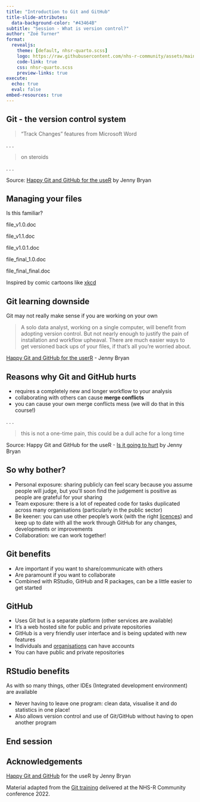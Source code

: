 ```yaml
---
title: "Introduction to Git and GitHub"
title-slide-attributes: 
  data-background-color: "#43464B"
subtitle: "Session - What is version control?"
author: "Zoë Turner"
format:
  revealjs:
    theme: [default, nhsr-quarto.scss]
    logo: https://raw.githubusercontent.com/nhs-r-community/assets/main/logo/nhsr-logo.svg
    code-link: true
    css: nhsr-quarto.scss
    preview-links: true
execute: 
  echo: true
  eval: false
embed-resources: true  
---
```


## Git - the version control system

> “Track Changes” features from Microsoft Word

. . .

> on steroids

. . .

Source: [Happy Git and GitHub for the useR](https://happygitwithr.com/big-picture.html?q=version%20control#big-picture) by Jenny Bryan

## Managing your files

Is this familiar?

::: {.fragment .fade-in}
file_v1.0.doc
:::
::: {.fragment .fade-in}
file_v1.1.doc
:::
::: {.fragment .fade-in}
file_v1.0.1.doc
:::
::: {.fragment .fade-in}
file_final_1.0.doc
:::
::: {.fragment .fade-in}
file_final_final.doc
:::
::: {.fragment .fade-in}
Inspired by comic cartoons like [xkcd](https://xkcd.com/1459/)
:::

## Git learning downside

Git may not really make sense if you are working on your own

>A solo data analyst, working on a single computer, will benefit from adopting version control. But not nearly enough to justify the pain of installation and workflow upheaval. There are much easier ways to get versioned back ups of your files, if that’s all you’re worried about.

[Happy Git and GitHub for the userR](https://happygitwithr.com/big-picture.html) - Jenny Bryan

## Reasons why Git and GitHub hurts

::: incremental
- requires a completely new and longer workflow to your analysis
- collaborating with others can cause **merge conflicts**
- you can cause your own merge conflicts mess (we will do that in this course!)
:::

. . .

> this is not a one-time pain, this could be a dull ache for a long time

Source: Happy Git and GitHub for the useR - [Is it going to hurt](https://happygitwithr.com/big-picture.html?q=version%20control#is-it-going-to-hurt) by Jenny Bryan

## So why bother?

::: incremental
- Personal exposure: sharing publicly can feel scary because you assume people will judge, but you'll soon find the judgement is positive as people are grateful for your sharing
- Team exposure: there is a lot of repeated code for tasks duplicated across many organisations (particularly in the public sector)
- Be keener: you can use other people's work (with the right [licences](https://nhs-r-community.github.io/statements-on-tools/open-code-in-the-nhs.html#licenceslicenses)) and keep up to date with all the work through GitHub for any changes, developments or improvements
- Collaboration: we can work together! 
:::

## Git benefits

:::incremental
- Are important if you want to share/communicate with others
- Are paramount if you want to collaborate
- Combined with RStudio, GitHub and R packages, can be a little easier to get started
:::

## GitHub

:::incremental
- Uses Git but is a separate platform (other services are available)
- It's a web hosted site for public and private repositories
- GitHub is a very friendly user interface and is being updated with new features
- Individuals and [organisations](https://github.com/nhs-r-community) can have accounts
- You can have public and private repositories
:::

## RStudio benefits

As with so many things, other IDEs (Integrated development environment) are available

:::incremental
- Never having to leave one program: clean data, visualise it and do statistics in one place!
- Also allows version control and use of Git/GitHub without having to open another program
:::

## End session

## Acknowledgements

[Happy Git and GitHub](https://happygitwithr.com/) for the useR by Jenny Bryan

Material adapted from the [Git training](https://github.com/nhs-r-community/git_training/blob/main/guides/workshop_slides/Part%201-Intro%20to%20Git-Version%20Control.pdf) delivered at the NHS-R Community conference 2022.